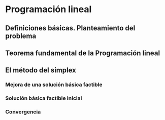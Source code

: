 # Programación lineal

## Definiciones básicas. Planteamiento del problema
## Teorema fundamental de la Programación lineal
## El método del simplex
### Mejora de una solución básica factible
### Solución básica factible inicial
### Convergencia
